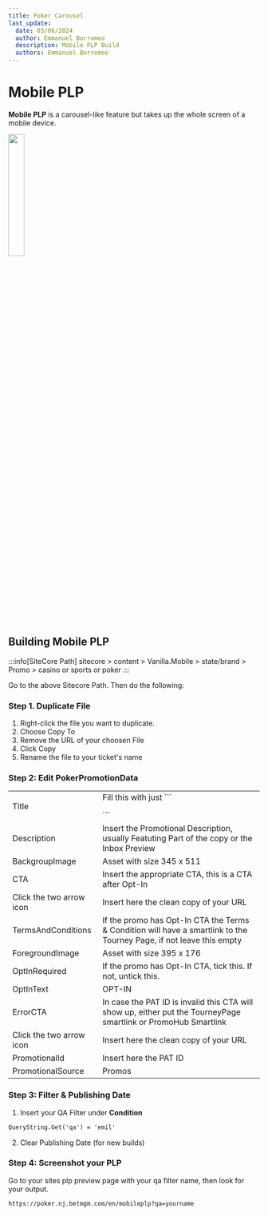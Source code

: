 ```yaml
---
title: Poker Carousel
last_update:
  date: 03/06/2024
  author: Emmanuel Borromeo
  description: Mobile PLP Build
  authors: Emmanuel Borromeo
---
```



# Mobile PLP

**Mobile PLP** is a carousel-like feature but takes up the whole screen of a mobile device.

<img src="/img/builds/mobile-plp/sample.png" width="25%"/>

## Building Mobile PLP

:::info[SiteCore Path]
sitecore > content > Vanilla.Mobile > state/brand > Promo > casino or sports or poker
:::

Go to the above Sitecore Path. Then do the following:

### Step 1. Duplicate File

1. Right-click the file you want to duplicate.
2. Choose Copy To
3. Remove the URL of your choosen File
4. Click Copy
5. Rename the file to your ticket's name

### Step 2: Edit PokerPromotionData

<table>
<tbody>
<tr>
<td>Title</td>
<td>Fill this with just ```<p></p>```</td>
</tr>
<tr>
<td>Description</td>
<td>Insert the Promotional Description, usually Featuting Part of the copy or the Inbox Preview</td>
</tr>
<tr>
<td>BackgroupImage</td>
<td>Asset with size 345 x 511</td>
</tr>
<tr>
<td>CTA</td>
<td>Insert the appropriate CTA, this is a CTA after Opt-In</td>
</tr>
<tr>
<td>Click the two arrow icon</td>
<td>Insert here the clean copy of your URL</td>
</tr>
<tr>
<td>TermsAndConditions</td>
<td>If the promo has Opt-In CTA the Terms &amp; Condition will have a smartlink to the Tourney Page, if not leave this empty</td>
</tr>
<tr>
<td>ForegroundImage</td>
<td>Asset with size 395 x 176</td>
</tr>
<tr>
<td>OptInRequired</td>
<td>If the promo has Opt-In CTA, tick this. If not, untick this.</td>
</tr>
<tr>
<td>OptInText</td>
<td>OPT-IN</td>
</tr>
<tr>
<td>ErrorCTA</td>
<td>In case the PAT ID is invalid this CTA will show up, either put the TourneyPage smartlink or PromoHub Smartlink</td>
</tr>
<tr>
<td>Click the two arrow icon</td>
<td>Insert here the clean copy of your URL</td>
</tr>
<tr>
<td>PromotionalId</td>
<td>Insert here the PAT ID</td>
</tr>
<tr>
<td>PromotionalSource</td>
<td>Promos</td>
</tr>
</tbody>
</table>

### Step 3: Filter & Publishing Date

1. Insert your QA Filter under **Condition**

```html
QueryString.Get('qa') = 'emil'
```

2. Clear Publishing Date (for new builds)

### Step 4: Screenshot your PLP

Go to your sites plp preview page with your qa filter name, then look for your output.

```html
https://poker.nj.betmgm.com/en/mobileplp?qa=yourname
```
